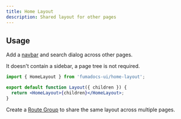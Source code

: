 ```yaml
---
title: Home Layout
description: Shared layout for other pages
---
```



## Usage

Add a [navbar](/docs/ui/blocks/navbar) and search dialog across other pages.

It doesn't contain a sidebar, a page tree is not required.

```jsx
import { HomeLayout } from 'fumadocs-ui/home-layout';

export default function Layout({ children }) {
  return <HomeLayout>{children}</HomeLayout>;
}
```

Create a [Route Group](https://nextjs.org/docs/app/building-your-application/routing/route-groups) to share the same layout across multiple pages.

<Files>
  <Folder name="(home)" defaultOpen>
    <File name="page.tsx" />
    <File name="layout.tsx" />
  </Folder>
  <Folder name="/docs">
    <Folder name={'[[..slugs]]'}>
      <File name="page.tsx" />
    </Folder>
    <File name="layout.tsx" />
  </Folder>
</Files>
